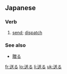 ==Japanese==
{{ja-kanjitab|送}}

===Verb===
{{ja-verb|kk|type=1|tr=trans|hira=おくる|rom=okuru}}

#[[send]]; [[dispatch]]

{{ja-go-ru|送|おく|oku}}

===See also===
*[[贈る]]

[[fr:送る]]
[[lo:送る]]
[[li:送る]]
[[uk:送る]]